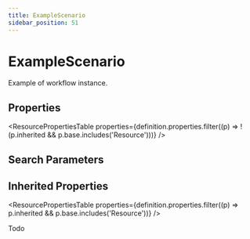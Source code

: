 ```yaml
---
title: ExampleScenario
sidebar_position: 51
---
```



# ExampleScenario

Example of workflow instance.

<Tabs queryString="section">
<TabItem value="schema" label="Schema" default>

## Properties

<ResourcePropertiesTable
  properties={definition.properties.filter((p) => !(p.inherited && p.base.includes('Resource')))}
/>

## Search Parameters

<SearchParamsTable searchParams={definition.searchParameters} />

## Inherited Properties

<ResourcePropertiesTable properties={definition.properties.filter((p) => p.inherited && p.base.includes('Resource'))} />

</TabItem>
  <TabItem value="usage" label="Usage">
    <div> <a name="bnc"></a>  <p> Todo    </p> </div>
    </TabItem>
  


</Tabs>
